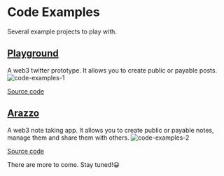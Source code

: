 # Code Examples

Several example projects to play with.

## [Playground](https://playground.meteor.computer/)

A web3 twitter prototype. It allows you to create public or payable posts.
![code-examples-1](/images/sdk/playground.png)

[Source code](https://github.com/meteor-web3/playground)

## [Arazzo](https://venerable-queijadas-290c8d.netlify.app/)

A web3 note taking app. It allows you to create public or payable notes,
manage them and share them with others.
![code-examples-2](/images/sdk/arazzo.png)

[Source code](https://github.com/fat-garage/Arazzo)

There are more to come. Stay tuned!😀
